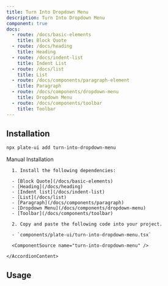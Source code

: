 ```yaml
---
title: Turn Into Dropdown Menu
description: Turn Into Dropdown Menu
component: true
docs:
  - route: /docs/basic-elements
    title: Block Quote
  - route: /docs/heading
    title: Heading
  - route: /docs/indent-list
    title: Indent List
  - route: /docs/list
    title: List
  - route: /docs/components/paragraph-element
    title: Paragraph
  - route: /docs/components/dropdown-menu
    title: Dropdown Menu
  - route: /docs/components/toolbar
    title: Toolbar
---
```


<ComponentPreview name="playground-demo" id="basicnodes" />

## Installation

```bash
npx plate-ui add turn-into-dropdown-menu
```

<Accordion type="single" collapsible>
  <AccordionItem value="manual-installation">
    <AccordionTrigger>Manual Installation</AccordionTrigger>
    <AccordionContent>

      1. Install the following dependencies:

      - [Block Quote](/docs/basic-elements)
      - [Heading](/docs/heading)
      - [Indent list](/docs/indent-list)
      - [List](/docs/list)
      - [Paragraph](/docs/components/paragraph)
      - [Dropdown Menu](/docs/components/dropdown-menu)
      - [Toolbar](/docs/components/toolbar)

      2. Copy and paste the following code into your project.

      - `components/plate-ui/turn-into-dropdown-menu.tsx`

      <ComponentSource name="turn-into-dropdown-menu" />

    </AccordionContent>

  </AccordionItem>
</Accordion>

## Usage

<ComponentSource name="playground-demo" />
<ComponentSource name="fixed-toolbar-buttons" />
<ComponentSource name="floating-toolbar-buttons" />

